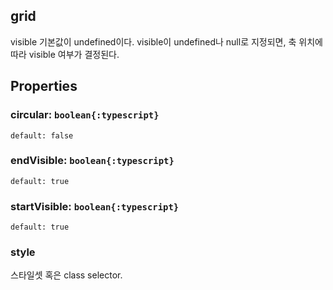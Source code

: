 ## grid
visible 기본값이 undefined이다.
visible이 undefined나 null로 지정되면, 축 위치에 따라 visible 여부가 결정된다.
## Properties

### circular: `boolean{:typescript}`
`default: false`  

### endVisible: `boolean{:typescript}`
`default: true`  

### startVisible: `boolean{:typescript}`
`default: true`  

### style
스타일셋 혹은 class selector.  
